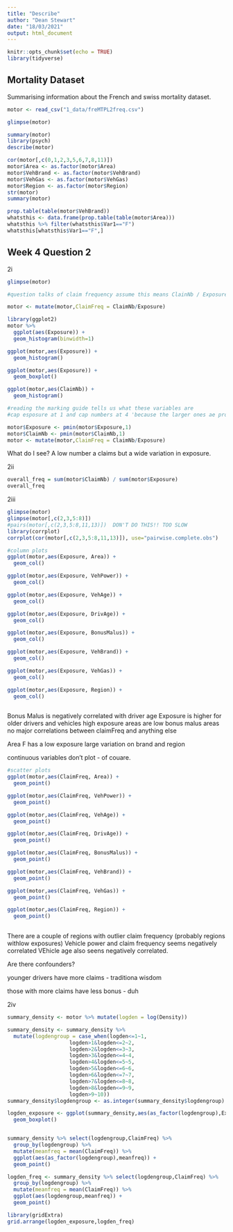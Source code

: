 ```yaml
---
title: "Describe"
author: "Dean Stewart"
date: "18/03/2021"
output: html_document
---
```


```r
knitr::opts_chunk$set(echo = TRUE)
library(tidyverse)
```

## Mortality Dataset

Summarising information about the French and swiss mortality  dataset.  

```r
motor <- read_csv("1_data/freMTPL2freq.csv")
```

```r
glimpse(motor)

```

```r
summary(motor)
library(psych)
describe(motor)
```

```r
cor(motor[,c(0,1,2,3,5,6,7,8,11)])
motor$Area <- as.factor(motor$Area)
motor$VehBrand <- as.factor(motor$VehBrand)
motor$VehGas <- as.factor(motor$VehGas)
motor$Region <- as.factor(motor$Region)
str(motor)
summary(motor)
```

```r
prop.table(table(motor$VehBrand))
whatsthis <- data.frame(prop.table(table(motor$Area)))
whatsthis %>% filter(whatsthis$Var1=="F")
whatsthis[whatsthis$Var1=="F",]
```
## Week 4 Question 2
2i
```r
glimpse(motor)

#question talks of claim frequency assume this means ClainNb / Exposure

motor <- mutate(motor,ClaimFreq = ClaimNb/Exposure)

library(ggplot2)
motor %>%
  ggplot(aes(Exposure)) +
  geom_histogram(binwidth=1)

ggplot(motor,aes(Exposure)) +
  geom_histogram()

ggplot(motor,aes(Exposure)) +
  geom_boxplot()

ggplot(motor,aes(ClaimNb)) +
  geom_histogram()

#reading the marking guide tells us what these variables are
#cap esposure at 1 and cap numbers at 4 'because the larger ones ae probably data errors'

motor$Exposure <- pmin(motor$Exposure,1)
motor$ClaimNb <- pmin(motor$ClaimNb,1)
motor <- mutate(motor,ClaimFreq = ClaimNb/Exposure)

```

What do I see?  A low number a claims but a wide variation in exposure.

2ii
```r
overall_freq = sum(motor$ClaimNb) / sum(motor$Exposure)  
overall_freq

```
2iii
```r
glimpse(motor)
glimpse(motor[,c(2,3,5:8)])
#pairs(motor[,c(2,3,5:8,11,13)])  DON'T DO THIS!! TOO SLOW
library(corrplot)
corrplot(cor(motor[,c(2,3,5:8,11,13)]), use="pairwise.complete.obs")

#column plots
ggplot(motor,aes(Exposure, Area)) +
  geom_col()

ggplot(motor,aes(Exposure, VehPower)) +
  geom_col()

ggplot(motor,aes(Exposure, VehAge)) +
  geom_col()

ggplot(motor,aes(Exposure, DrivAge)) +
  geom_col()

ggplot(motor,aes(Exposure, BonusMalus)) +
  geom_col()

ggplot(motor,aes(Exposure, VehBrand)) +
  geom_col()

ggplot(motor,aes(Exposure, VehGas)) +
  geom_col()

ggplot(motor,aes(Exposure, Region)) +
  geom_col()
         
```

Bonus Malus is negatively correlated with driver age
Exposure is higher for older drivers and vehicles
high exposure areas are low bonus malus areas
no major correlations between claimFreq and anything else

Area F has a low exposure
large variation on brand and region

continuous variables don't plot - of couare.


```r
#scatter plots
ggplot(motor,aes(ClaimFreq, Area)) +
  geom_point()

ggplot(motor,aes(ClaimFreq, VehPower)) +
  geom_point()

ggplot(motor,aes(ClaimFreq, VehAge)) +
  geom_point()

ggplot(motor,aes(ClaimFreq, DrivAge)) +
  geom_point()

ggplot(motor,aes(ClaimFreq, BonusMalus)) +
  geom_point()

ggplot(motor,aes(ClaimFreq, VehBrand)) +
  geom_point()

ggplot(motor,aes(ClaimFreq, VehGas)) +
  geom_point()

ggplot(motor,aes(ClaimFreq, Region)) +
  geom_point()
         
```

There are a couple of regions with outlier claim frequency (probably regions withlow exposures)
Vehicle power and claim frequency seems negatively correlated
VEhicle age also seens negatively correlated.  

Are there confounders?

younger drivers have more claims - traditiona wisdom

those with more claims have less bonus - duh

2iv
```r
summary_density <- motor %>% mutate(logden = log(Density))

summary_density <- summary_density %>%
  mutate(logdengroup = case_when(logden<=1~1,
                    logden>1&logden<=2~2,
                    logden>2&logden<=3~3,
                    logden>3&logden<=4~4,
                    logden>4&logden<=5~5,
                    logden>5&logden<=6~6,
                    logden>6&logden<=7~7,
                    logden>7&logden<=8~8,
                    logden>8&logden<=9~9,
                    logden>9~10))
summary_density$logdengroup <- as.integer(summary_density$logdengroup)

logden_exposure <- ggplot(summary_density,aes(as_factor(logdengroup),Exposure)) +
  geom_boxplot()


summary_density %>% select(logdengroup,ClaimFreq) %>%
  group_by(logdengroup) %>%
  mutate(meanfreq = mean(ClaimFreq)) %>%
  ggplot(aes(as_factor(logdengroup),meanfreq)) +
  geom_point()

logden_freq <- summary_density %>% select(logdengroup,ClaimFreq) %>%
  group_by(logdengroup) %>%
  mutate(meanfreq = mean(ClaimFreq)) %>%
  ggplot(aes(logdengroup,meanfreq)) +
  geom_point()

library(gridExtra)
grid.arrange(logden_exposure,logden_freq)

```

